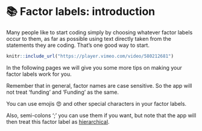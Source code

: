 # 📚 Factor labels: introduction{#xfactor-labels-0}

Many people like to start coding simply by choosing whatever factor labels occur to them, as far as possible using text directly taken from the statements they are coding. That's one good way to start.

```r
knitr::include_url("https://player.vimeo.com/video/580212681")
```

In the following pages we will give you some more tips on making your factor labels work for you.

::: {.rmdcaution}

Remember that in general, factor names are case sensitive. So the app will not treat 'funding' and 'Funding' as the same.

You can use emojis 😍 and other special characters in your factor labels.

Also, semi-colons ‘;’ you can use them if you want, but note that the app will then treat this factor label as [hierarchical](#xhierarchical-coding).

:::

